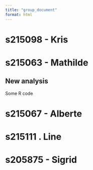 ```yaml
---
title: "group_document"
format: html
---
```


# s215098 - Kris

# s215063 - Mathilde

## New analysis

Some R code

# s215067 - Alberte

# s215111 . Line

# s205875 - Sigrid
